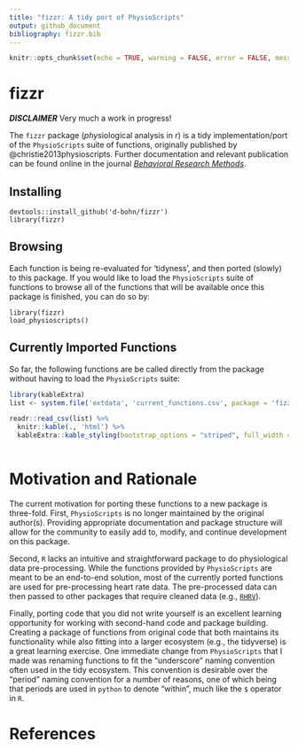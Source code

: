 ```yaml
---
title: "fizzr: A tidy port of PhysioScripts"
output: github_document
bibliography: fizzr.bib
---
```


```r
knitr::opts_chunk$set(echo = TRUE, warning = FALSE, error = FALSE, message = FALSE)
```

# fizzr

***DISCLAIMER*** Very much a work in progress!

The `fizzr` package (*phys*iological analysis in *r*) is a tidy implementation/port
of the `PhysioScripts` suite of functions, originally published by @christie2013physioscripts.
Further documentation and relevant publication can be found online in the
journal [*Behavioral Research Methods*](https://www.ncbi.nlm.nih.gov/pmc/articles/PMC3767411/).

## Installing

    devtools::install_github('d-bohn/fizzr')
    library(fizzr)

## Browsing

Each function is being re-evaluated for 'tidyness', and then ported (slowly) to this package.
If you would like to load the `PhysioScripts` suite of functions to browse all of the functions that
will be available once this package is finished, you can do so by:

    library(fizzr)
    load_physioscripts()

## Currently Imported Functions
So far, the following functions are be called directly from the package without having to
load the `PhysioScripts` suite:

```r
library(kableExtra)
list <- system.file('extdata', 'current_functions.csv', package = 'fizzr')

readr::read_csv(list) %>% 
  knitr::kable(., 'html') %>%
  kableExtra::kable_styling(bootstrap_options = "striped", full_width = FALSE, position = 'center')
  
```


# Motivation and Rationale
The current motivation for porting these functions to a new package is three-fold.
First, `PhysioScripts` is no longer maintained by the original author(s). Providing
appropriate documentation and package structure will allow for the community to easily
add to, modify, and continue development on this package.

Second, `R` lacks an intuitive and straightforward package to do physiological data
pre-processing. While the functions provided by `PhysioScripts` are meant to be an
end-to-end solution, most of the currently ported functions are used for
pre-processing heart rate data. The pre-processed data can then passed to
other packages that require cleaned data (e.g., [`RHRV`](http://rhrv.r-forge.r-project.org/)).

Finally, porting code that you did not write yourself is an excellent learning
opportunity for working with second-hand code and package building. Creating
a package of functions from original code that both maintains its functionality
while also fitting into a larger ecosystem (e.g., the tidyverse) is a great
learning exercise. One immediate change from `PhysioScripts` that I made was
renaming functions to fit the "underscore" naming convention often used in
the tidy ecosystem. This convention is desirable over the "period" naming
convention for a number of reasons, one of which being that periods are 
used in `python` to denote "within", much like the `$` operator in `R`.

# References
